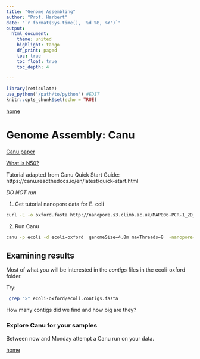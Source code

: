 ```yaml
---
title: "Genome Assembling"
author: "Prof. Harbert"
date: "`r format(Sys.time(), '%d %B, %Y')`"
output: 
  html_document:
    theme: united
    highlight: tango
    df_print: paged
    toc: true
    toc_float: true
    toc_depth: 4
  
---
```



```r
library(reticulate)
use_python('/path/to/python') #EDIT
knitr::opts_chunk$set(echo = TRUE)
```

[home](https://rsh249.github.io/applied_bioinformatics)



# Genome Assembly: Canu

[Canu paper](https://genome.cshlp.org/content/27/5/722.full.pdf)

[What is N50?](http://www.molecularecologist.com/2017/03/whats-n50/)

Tutorial adapted from Canu Quick Start Guide: https://canu.readthedocs.io/en/latest/quick-start.html

*DO NOT run*

1) Get tutorial nanopore data for E. coli

```bash
curl -L -o oxford.fasta http://nanopore.s3.climb.ac.uk/MAP006-PCR-1_2D_pass.fasta
```

2) Run Canu

```bash
canu -p ecoli -d ecoli-oxford  genomeSize=4.8m maxThreads=8  -nanopore-raw oxford.fasta
```

## Examining results

Most of what you will be interested in the *contigs* files in the ecoli-oxford folder. 

Try: 

```bash
 grep ">" ecoli-oxford/ecoli.contigs.fasta
```

How many contigs did we find and how big are they?

### Explore Canu for your samples

Between now and Monday attempt a Canu run on your data.

[home](https://rsh249.github.io/applied_bioinformatics)



